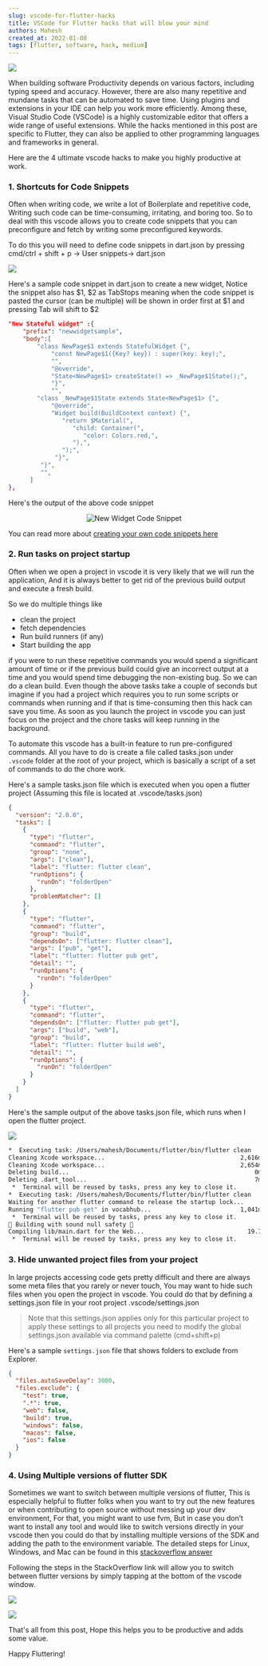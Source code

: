 ```yaml
---
slug: vscode-for-flutter-hacks
title: VSCode for Flutter hacks that will blow your mind
authors: Mahesh
created_at: 2022-01-08
tags: [flutter, software, hack, medium]
---
```


![](https://miro.medium.com/v2/resize:fit:1400/format:webp/1*ldqkuW0Io9f1ej9Q2Ln6Mw.jpeg)

When building software Productivity depends on various factors, including typing speed and accuracy. However, there are also many repetitive and mundane tasks that can be automated to save time. Using plugins and extensions in your IDE can help you work more efficiently. Among these, Visual Studio Code (VSCode) is a highly customizable editor that offers a wide range of useful extensions. While the hacks mentioned in this post are specific to Flutter, they can also be applied to other programming languages and frameworks in general.

Here are the 4 ultimate vscode hacks to make you highly productive at work.

### 1. Shortcuts for Code Snippets

Often when writing code, we write a lot of Boilerplate and repetitive code, Writing such code can be time-consuming, irritating, and boring too. So to deal with this vscode allows you to create code snippets that you can preconfigure and fetch by writing some preconfigured keywords.

To do this you will need to define code snippets in dart.json by pressing
cmd/ctrl + shift + p -> User snippets-> dart.json

![](https://miro.medium.com/v2/resize:fit:1400/format:webp/1*zEXgjkDr63FNcR0JK6giVA.png)

Here's a sample code snippet in dart.json to create a new widget, Notice the snippet also has $1, $2 as TabStops meaning when the code snippet is pasted the cursor (can be multiple) will be shown in order first at $1 and pressing Tab will shift to $2

```json
"New Stateful widget" :{
    "prefix": "newwidgetsample",
    "body":[
        "class NewPage$1 extends StatefulWidget {",
            "const NewPage$1({Key? key}) : super(key: key);",
            "",
            "@override",
            "State<NewPage$1> createState() => _NewPage$1State();",
            "}",
            "",
        "class _NewPage$1State extends State<NewPage$1> {",
            "@override",
            "Widget build(BuildContext context) {",
               "return $Material(",
                  "child: Container(",
                     "color: Colors.red,",
                  "),",
               ");",
             "}",
         "}",
         "",
      ]
},
```

Here's the output of the above code snippet

<center>
  <img
    src="https://miro.medium.com/v2/resize:fit:1200/1*Ktbvjz66--LhgYo_SbBrcw.gif"
    alt="New Widget Code Snippet"
  />
</center>

You can read more about [creating your own code snippets here](https://code.visualstudio.com/docs/editor/userdefinedsnippets)

### 2. Run tasks on project startup

Often when we open a project in vscode it is very likely that we will run the application, And it is always better to get rid of the previous build output and execute a fresh build.

So we do multiple things like

- clean the project
- fetch dependencies
- Run build runners (if any)
- Start building the app

if you were to run these repetitive commands you would spend a significant amount of time or if the previous build could give an incorrect output at a time and you would spend time debugging the non-existing bug. So we can do a clean build. Even though the above tasks take a couple of seconds but imagine if you had a project which requires you to run some scripts or commands when running and if that is time-consuming then this hack can save you time. As soon as you launch the project in vscode you can just focus on the project and the chore tasks will keep running in the background.

To automate this vscode has a built-in feature to run pre-configured commands. All you have to do is create a file called tasks.json under `.vscode` folder at the root of your project, which is basically a script of a set of commands to do the chore work.

Here's a sample tasks.json file which is executed when you open a flutter project (Assuming this file is located at .vscode/tasks.json)

```json
{
  "version": "2.0.0",
  "tasks": [
    {
      "type": "flutter",
      "command": "flutter",
      "group": "none",
      "args": ["clean"],
      "label": "flutter: flutter clean",
      "runOptions": {
        "runOn": "folderOpen"
      },
      "problemMatcher": []
    },
    {
      "type": "flutter",
      "command": "flutter",
      "group": "build",
      "dependsOn": ["flutter: flutter clean"],
      "args": ["pub", "get"],
      "label": "flutter: flutter pub get",
      "detail": "",
      "runOptions": {
        "runOn": "folderOpen"
      }
    },
    {
      "type": "flutter",
      "command": "flutter",
      "dependsOn": ["flutter: flutter pub get"],
      "args": ["build", "web"],
      "group": "build",
      "label": "flutter: flutter build web",
      "detail": "",
      "runOptions": {
        "runOn": "folderOpen"
      }
    }
  ]
}
```

Here's the sample output of the above tasks.json file, which runs when I open the flutter project.

![](https://miro.medium.com/v2/resize:fit:1400/format:webp/1*HvTFgUZ-LyjiMM9Bw9GZLg.png)

```bash
*  Executing task: /Users/mahesh/Documents/flutter/bin/flutter clean
Cleaning Xcode workspace...                                      2,616ms
Cleaning Xcode workspace...                                      2,654ms
Deleting build...                                                    0ms
Deleting .dart_tool...                                               7ms
 *  Terminal will be reused by tasks, press any key to close it.
*  Executing task: /Users/mahesh/Documents/flutter/bin/flutter clean
Waiting for another flutter command to release the startup lock...
Running "flutter pub get" in vocabhub...                         1,041ms
 *  Terminal will be reused by tasks, press any key to close it.
💪 Building with sound null safety 💪
Compiling lib/main.dart for the Web...                             19.7s
 *  Terminal will be reused by tasks, press any key to close it.
```

### 3. Hide unwanted project files from your project

In large projects accessing code gets pretty difficult and there are always some meta files that you rarely or never touch, You may want to hide such files when you open the project in vscode. You could do that by defining a settings.json file in your root project .vscode/settings.json

> Note that this settings.json applies only for this particular project to apply these settings to all projects you need to modify the global settings.json available via command palette (cmd+shift+p)

Here's a sample `settings.json` file that shows folders to exclude from Explorer.

```json
{
  "files.autoSaveDelay": 3000,
  "files.exclude": {
    "test": true,
    ".*": true,
    "web": false,
    "build": true,
    "windows": false,
    "macos": false,
    "ios": false
  }
}
```

### 4. Using Multiple versions of flutter SDK

Sometimes we want to switch between multiple versions of flutter, This is especially helpful to flutter folks when you want to try out the new features or when contributing to open source without messing up your dev environment, For that, you might want to use fvm, But in case you don’t want to install any tool and would like to switch versions directly in your vscode then you could do that by installing multiple versions of the SDK and adding the path to the environment variable.
The detailed steps for Linux, Windows, and Mac can be found in this [stackoverflow answer](https://stackoverflow.com/a/68047743/8253662)

Following the steps in the StackOverflow link will allow you to switch between flutter versions by simply tapping at the bottom of the vscode window.

![](https://miro.medium.com/v2/resize:fit:1400/format:webp/0*CHwTsAEkGxliiO8k.png)

![](https://miro.medium.com/v2/resize:fit:1400/format:webp/0*bb_Y3fo-zMrZ0zv5.png)

That's all from this post, Hope this helps you to be productive and adds some value.

Happy Fluttering!
